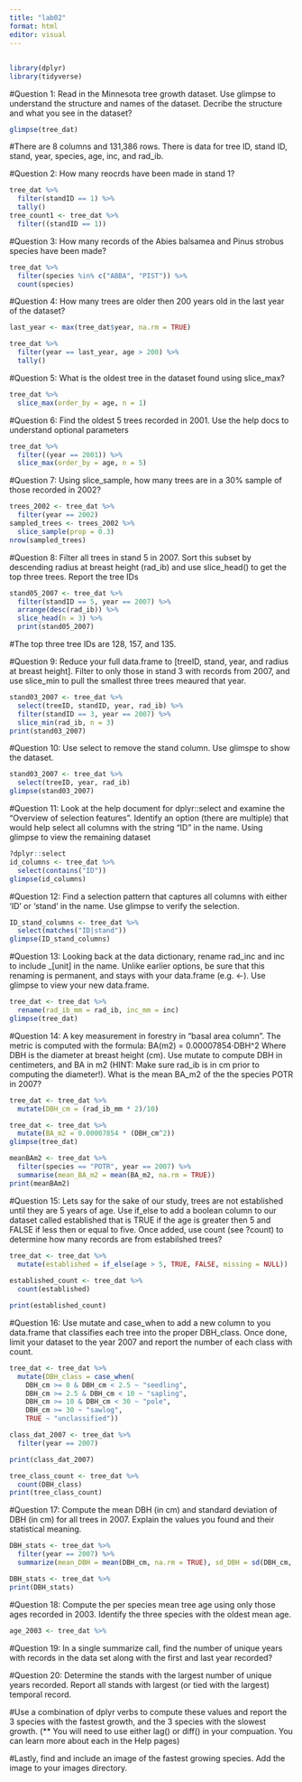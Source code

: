 ```yaml
---
title: "lab02"
format: html
editor: visual
---
```


## 

```r
library(dplyr)
library(tidyverse)
```
#Question 1: Read in the Minnesota tree growth dataset. Use glimpse to understand the structure and names of the dataset. Decribe the structure and what you see in the dataset?

```r
glimpse(tree_dat)
```
#There are 8 columns and 131,386 rows. There is data for tree ID, stand ID, stand, year, species, age, inc, and rad_ib.

#Question 2: How many reocrds have been made in stand 1?
```r
tree_dat %>%
  filter(standID == 1) %>%
  tally()
tree_count1 <- tree_dat %>%
  filter((standID == 1))
```


#Question 3: How many records of the Abies balsamea and Pinus strobus species have been made?
```r
tree_dat %>%
  filter(species %in% c("ABBA", "PIST")) %>%
  count(species)
```


#Question 4: How many trees are older then 200 years old in the last year of the dataset?
```r
last_year <- max(tree_dat$year, na.rm = TRUE)

tree_dat %>%
  filter(year == last_year, age > 200) %>%
  tally()
```


#Question 5: What is the oldest tree in the dataset found using slice_max?
```r
tree_dat %>%
  slice_max(order_by = age, n = 1)
```

#Question 6: Find the oldest 5 trees recorded in 2001. Use the help docs to understand optional parameters
```r
tree_dat %>%
  filter((year == 2001)) %>%
  slice_max(order_by = age, n = 5)

```


#Question 7: Using slice_sample, how many trees are in a 30% sample of those recorded in 2002?
```r
trees_2002 <- tree_dat %>%
  filter(year == 2002)
sampled_trees <- trees_2002 %>%
  slice_sample(prop = 0.3)
nrow(sampled_trees)
```


#Question 8: Filter all trees in stand 5 in 2007. Sort this subset by descending radius at breast height (rad_ib) and use slice_head() to get the top three trees. Report the tree IDs
```r
stand05_2007 <- tree_dat %>%
  filter(standID == 5, year == 2007) %>%
  arrange(desc(rad_ib)) %>%
  slice_head(n = 3) %>%
  print(stand05_2007)
```

#The top three tree IDs are 128, 157, and 135. 

#Question 9: Reduce your full data.frame to [treeID, stand, year, and radius at breast height]. Filter to only those in stand 3 with records from 2007, and use slice_min to pull the smallest three trees meaured that year.
```r
stand03_2007 <- tree_dat %>%
  select(treeID, standID, year, rad_ib) %>%
  filter(standID == 3, year == 2007) %>%
  slice_min(rad_ib, n = 3)
print(stand03_2007)

```



#Question 10: Use select to remove the stand column. Use glimspe to show the dataset.
```r
stand03_2007 <- tree_dat %>%
  select(treeID, year, rad_ib)
glimpse(stand03_2007)
```

#Question 11: Look at the help document for dplyr::select and examine the “Overview of selection features”. Identify an option (there are multiple) that would help select all columns with the string “ID” in the name. Using glimpse to view the remaining dataset
```r
?dplyr::select
id_columns <- tree_dat %>%
  select(contains("ID"))
glimpse(id_columns)
```
#Question 12: Find a selection pattern that captures all columns with either ‘ID’ or ‘stand’ in the name. Use glimpse to verify the selection.
```r
ID_stand_columns <- tree_dat %>%
  select(matches("ID|stand"))
glimpse(ID_stand_columns)
```
#Question 13: Looking back at the data dictionary, rename rad_inc and inc to include _[unit] in the name. Unlike earlier options, be sure that this renaming is permanent, and stays with your data.frame (e.g. <-). Use glimpse to view your new data.frame.
```r
tree_dat <- tree_dat %>% 
  rename(rad_ib_mm = rad_ib, inc_mm = inc)
glimpse(tree_dat)
```

#Question 14: A key measurement in forestry in “basal area column”. The metric is computed with the formula:
BA(m2) = 0.00007854⋅DBH^2
Where DBH is the diameter at breast height (cm). Use mutate to compute DBH in centimeters, and BA in m2 (HINT: Make sure rad_ib is in cm prior to computing the diameter!). What is the mean BA_m2 of the the species POTR in 2007?
```r
tree_dat <- tree_dat %>%
  mutate(DBH_cm = (rad_ib_mm * 2)/10)

tree_dat <- tree_dat %>%
  mutate(BA_m2 = 0.00007854 * (DBH_cm^2))
glimpse(tree_dat)
```
```r
meanBAm2 <- tree_dat %>%
  filter(species == "POTR", year == 2007) %>%
  summarise(mean_BA_m2 = mean(BA_m2, na.rm = TRUE))
print(meanBAm2)
```


#Question 15: Lets say for the sake of our study, trees are not established until they are 5 years of age. Use if_else to add a boolean column to our dataset called established that is TRUE if the age is greater then 5 and FALSE if less then or equal to five. Once added, use count (see ?count) to determine how many records are from estabilshed trees?
```r
tree_dat <- tree_dat %>%
  mutate(established = if_else(age > 5, TRUE, FALSE, missing = NULL))
         
established_count <- tree_dat %>%
  count(established)

print(established_count)
```
#Question 16: Use mutate and case_when to add a new column to you data.frame that classifies each tree into the proper DBH_class. Once done, limit your dataset to the year 2007 and report the number of each class with count.
```r
tree_dat <- tree_dat %>%
  mutate(DBH_class = case_when(
    DBH_cm >= 0 & DBH_cm < 2.5 ~ "seedling",
    DBH_cm >= 2.5 & DBH_cm < 10 ~ "sapling",
    DBH_cm >= 10 & DBH_cm < 30 ~ "pole",
    DBH_cm >= 30 ~ "sawlog",
    TRUE ~ "unclassified"))

class_dat_2007 <- tree_dat %>%
  filter(year == 2007)

print(class_dat_2007)

```
```r
tree_class_count <- tree_dat %>%
  count(DBH_class)
print(tree_class_count)
```


#Question 17: Compute the mean DBH (in cm) and standard deviation of DBH (in cm) for all trees in 2007. Explain the values you found and their statistical meaning.

```r
DBH_stats <- tree_dat %>%
  filter(year == 2007) %>%
  summarize(mean_DBH = mean(DBH_cm, na.rm = TRUE), sd_DBH = sd(DBH_cm, ma.rm = TRUE))
```
```r
DBH_stats <- tree_dat %>%
print(DBH_stats)
```



#Question 18: Compute the per species mean tree age using only those ages recorded in 2003. Identify the three species with the oldest mean age.
```r
age_2003 <- tree_dat %>%
```


#Question 19: In a single summarize call, find the number of unique years with records in the data set along with the first and last year recorded?

#Question 20: Determine the stands with the largest number of unique years recorded. Report all stands with largest (or tied with the largest) temporal record.

#Use a combination of dplyr verbs to compute these values and report the 3 species with the fastest growth, and the 3 species with the slowest growth. (** You will need to use either lag() or diff() in your compuation. You can learn more about each in the Help pages)

#Lastly, find and include an image of the fastest growing species. Add the image to your images directory.


